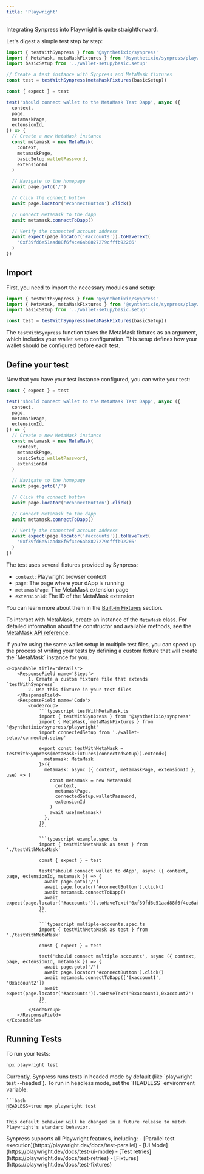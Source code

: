 ```yaml
---
title: 'Playwright'
---
```


Integrating Synpress into Playwright is quite straightforward.

Let's digest a simple test step by step:

```typescript example.spec.ts
import { testWithSynpress } from '@synthetixio/synpress'
import { MetaMask, metaMaskFixtures } from '@synthetixio/synpress/playwright'
import basicSetup from '../wallet-setup/basic.setup'

// Create a test instance with Synpress and MetaMask fixtures
const test = testWithSynpress(metaMaskFixtures(basicSetup))

const { expect } = test

test('should connect wallet to the MetaMask Test Dapp', async ({
  context,
  page,
  metamaskPage,
  extensionId,
}) => {
  // Create a new MetaMask instance
  const metamask = new MetaMask(
    context,
    metamaskPage,
    basicSetup.walletPassword,
    extensionId
  )

  // Navigate to the homepage
  await page.goto('/')

  // Click the connect button
  await page.locator('#connectButton').click()

  // Connect MetaMask to the dapp
  await metamask.connectToDapp()

  // Verify the connected account address
  await expect(page.locator('#accounts')).toHaveText(
    '0xf39fd6e51aad88f6f4ce6ab8827279cfffb92266'
  )
})
```

## Import

First, you need to import the necessary modules and setup:

```typescript
import { testWithSynpress } from '@synthetixio/synpress'
import { MetaMask, metaMaskFixtures } from '@synthetixio/synpress/playwright'
import basicSetup from '../wallet-setup/basic.setup'

const test = testWithSynpress(metaMaskFixtures(basicSetup))
```

The `testWithSynpress` function takes the MetaMask fixtures as an argument, which includes your wallet setup configuration. This setup defines how your wallet should be configured before each test.

## Define your test

Now that you have your test instance configured, you can write your test:

```typescript
const { expect } = test

test('should connect wallet to the MetaMask Test Dapp', async ({
  context,
  page,
  metamaskPage,
  extensionId,
}) => {
  // Create a new MetaMask instance
  const metamask = new MetaMask(
    context,
    metamaskPage,
    basicSetup.walletPassword,
    extensionId
  )

  // Navigate to the homepage
  await page.goto('/')

  // Click the connect button
  await page.locator('#connectButton').click()

  // Connect MetaMask to the dapp
  await metamask.connectToDapp()

  // Verify the connected account address
  await expect(page.locator('#accounts')).toHaveText(
    '0xf39fd6e51aad88f6f4ce6ab8827279cfffb92266'
  )
})
```

The test uses several fixtures provided by Synpress:
- `context`: Playwright browser context
- `page`: The page where your dApp is running
- `metamaskPage`: The MetaMask extension page
- `extensionId`: The ID of the MetaMask extension

You can learn more about them in the [Built-in Fixtures](./fixtures) section.

To interact with MetaMask, create an instance of the `MetaMask` class. For detailed information about the constructor and available methods, see the [MetaMask API reference](../../api-reference/playwright/classes/MetaMask).

<Tip>
    If you're using the same wallet setup in multiple test files, you can speed up the process of writing your tests by defining a custom fixture that will create the `MetaMask` instance for you.

    <Expandable title="details">
        <ResponseField name='Steps'>
            1. Create a custom fixture file that extends `testWithSynpress`
            2. Use this fixture in your test files
        </ResponseField>
        <ResponseField name='Code'>
            <CodeGroup>
                ```typescript testWithMetaMask.ts
                import { testWithSynpress } from '@synthetixio/synpress'
                import { MetaMask, metaMaskFixtures } from '@synthetixio/synpress/playwright'
                import connectedSetup from './wallet-setup/connected.setup'

                export const testWithMetaMask = testWithSynpress(metaMaskFixtures(connectedSetup)).extend<{
                  metamask: MetaMask
                }>({
                  metamask: async ({ context, metamaskPage, extensionId }, use) => {
                    const metamask = new MetaMask(
                      context,
                      metamaskPage,
                      connectedSetup.walletPassword,
                      extensionId
                    )
                    await use(metamask)
                  },
                })
                ```

                ```typescript example.spec.ts
                import { testWithMetaMask as test } from './testWithMetaMask'

                const { expect } = test

                test('should connect wallet to dApp', async ({ context, page, extensionId, metamask }) => {
                  await page.goto('/')
                  await page.locator('#connectButton').click()
                  await metamask.connectToDapp()
                  await expect(page.locator('#accounts')).toHaveText('0xf39fd6e51aad88f6f4ce6ab8827279cfffb92266')
                })
                ```

                ```typescript multiple-accounts.spec.ts
                import { testWithMetaMask as test } from './testWithMetaMask'

                const { expect } = test

                test('should connect multiple accounts', async ({ context, page, extensionId, metamask }) => {
                  await page.goto('/')
                  await page.locator('#connectButton').click()
                  await metamask.connectToDapp(['0xaccount1', '0xaccount2'])
                  await expect(page.locator('#accounts')).toHaveText('0xaccount1,0xaccount2')
                })
                ```
            </CodeGroup>
        </ResponseField>
    </Expandable>
</Tip>

## Running Tests

To run your tests:

```bash
npx playwright test
```

<Warning>
    Currently, Synpress runs tests in headed mode by default (like `playwright test --headed`).
    To run in headless mode, set the `HEADLESS` environment variable:

    ```bash
    HEADLESS=true npx playwright test
    ```

    This default behavior will be changed in a future release to match Playwright's standard behavior.
</Warning>

<Tip>
    Synpress supports all Playwright features, including:
    - [Parallel test execution](https://playwright.dev/docs/test-parallel)
    - [UI Mode](https://playwright.dev/docs/test-ui-mode)
    - [Test retries](https://playwright.dev/docs/test-retries)
    - [Fixtures](https://playwright.dev/docs/test-fixtures)
</Tip>

